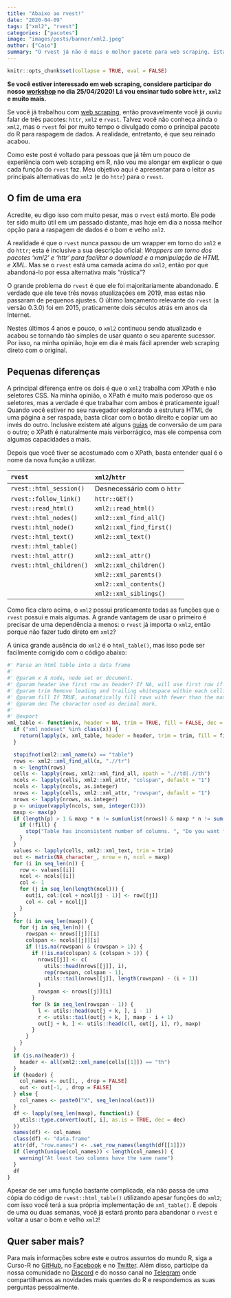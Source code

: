 ```yaml
---
title: "Abaixo ao rvest!"
date: "2020-04-09"
tags: ["xml2", "rvest"]
categories: ["pacotes"]
image: "images/posts/banner/xml2.jpeg"
author: ["Caio"]
summary: "O rvest já não é mais o melhor pacote para web scraping. Está na hora de voltar para o xml2!"
---
```


```r
knitr::opts_chunk$set(collapse = TRUE, eval = FALSE)
```

**Se você estiver interessado em web scraping, considere participar do nosso
[workshop](https://www.curso-r.com/cursos/web-scraping-2/) no dia 25/04/2020!
Lá vou ensinar tudo sobre `httr`, `xml2` e muito mais.**

Se você já trabalhou com
[web scraping](https://www.curso-r.com/material/webscraping/), então
provavelmente você já ouviu falar de três pacotes: `httr`, `xml2` e `rvest`.
Talvez você não conheça ainda o `xml2`, mas o `rvest` foi por muito tempo o
divulgado como o principal pacote do R para raspagem de dados. A realidade,
entretanto, é que seu reinado acabou.

Como este post é voltado para pessoas que já têm um pouco de experiência com web
scraping em R, não vou me alongar em explicar o que cada função do `rvest` faz.
Meu objetivo aqui é apresentar para o leitor as principais alternativas do
`xml2` (e do `httr`) para o `rvest`.

## O fim de uma era

Acredite, eu digo isso com muito pesar, mas o `rvest` está morto. Ele pode ter
sido muito útil em um passado distante, mas hoje em dia a nossa melhor opção
para a raspagem de dados é o bom e velho `xml2`.

A realidade é que o `rvest` nunca passou de um wrapper em torno do `xml2` e do
`httr`; esta é inclusive a sua descrição oficial: _Wrappers em torno dos pacotes
'xml2' e 'httr' para facilitar o download e a manipulação de HTML e XML_. Mas se
o `rvest` está uma camada acima do `xml2`, então por que abandoná-lo por essa
alternativa mais "rústica"?

O grande problema do `rvest` é que ele foi majoritariamente abandonado. É verdade
que ele teve três novas atualizações em 2019, mas estas não passaram de pequenos
ajustes. O último lançamento relevante do `rvest` (a versão 0.3.0) foi em 2015,
praticamente dois séculos atrás em anos da Internet.

Nestes últimos 4 anos e pouco, o `xml2` continuou sendo atualizado e acabou se
tornando tão simples de usar quanto o seu aparente sucessor. Por isso, na minha
opinião, hoje em dia é mais fácil aprender web scraping direto com o original.

## Pequenas diferenças

A principal diferença entre os dois é que o `xml2` trabalha com XPath e não
seletores CSS. Na minha opinião, o XPath é muito mais poderoso que os seletores,
mas a verdade é que trabalhar com ambos é praticamente igual! Quando você
estiver no seu navegador explorando a estrutura HTML de uma página a ser
raspada, basta clicar com o botão direito e copiar um ao invés do outro.
Inclusive existem até alguns
[guias](https://ghostinspector.com/docs/css-xpath-conversion/) de conversão de
um para o outro; o XPath é naturalmente mais verborrágico, mas ele compensa com
algumas capacidades a mais.

Depois que você tiver se acostumado com o XPath, basta entender qual é o nome
da nova função a utilizar.

| `rvest` | `xml2`/`httr` |
|:-------------|:-------------|
| `rvest::html_session()` | Desnecessário com o `httr` |
| `rvest::follow_link()` | `httr::GET()` |
| `rvest::read_html()` | `xml2::read_html()` |
| `rvest::html_nodes()` | `xml2::xml_find_all()` |
| `rvest::html_node()` | `xml2::xml_find_first()` |
| `rvest::html_text()` | `xml2::xml_text()`
| `rvest::html_table()` |  |
| `rvest::html_attr()` | `xml2::xml_attr()` |
| `rvest::html_children()` | `xml2::xml_children()` |
| | `xml2::xml_parents()` |
| | `xml2::xml_contents()` |
| | `xml2::xml_siblings()` |

Como fica claro acima, o `xml2` possui praticamente todas as funções que o
`rvest` possui e mais algumas. A grande vantagem de usar o primeiro é precisar
de uma dependência a menos: o `rvest` já importa o `xml2`, então porque não
fazer tudo direto em `xml2`?

A única grande ausência do `xml2` é o `html_table()`, mas isso pode ser
facilmente corrigido com o código abaixo:

```r
#' Parse an html table into a data frame
#'
#' @param x A node, node set or document.
#' @param header Use first row as header? If NA, will use first row if it consists of th tags.
#' @param trim Remove leading and trailing whitespace within each cell?
#' @param fill If TRUE, automatically fill rows with fewer than the maximum number of columns with NAs.
#' @param dec The character used as decimal mark.
#'
#' @export
xml_table <- function(x, header = NA, trim = TRUE, fill = FALSE, dec = ".") {
  if ("xml_nodeset" %in% class(x)) {
    return(lapply(x, xml_table, header = header, trim = trim, fill = fill, dec = dec))
  }

  stopifnot(xml2::xml_name(x) == "table")
  rows <- xml2::xml_find_all(x, ".//tr")
  n <- length(rows)
  cells <- lapply(rows, xml2::xml_find_all, xpath = ".//td|.//th")
  ncols <- lapply(cells, xml2::xml_attr, "colspan", default = "1")
  ncols <- lapply(ncols, as.integer)
  nrows <- lapply(cells, xml2::xml_attr, "rowspan", default = "1")
  nrows <- lapply(nrows, as.integer)
  p <- unique(vapply(ncols, sum, integer(1)))
  maxp <- max(p)
  if (length(p) > 1 & maxp * n != sum(unlist(nrows)) & maxp * n != sum(unlist(ncols))) {
    if (!fill) {
      stop("Table has inconsistent number of columns. ", "Do you want fill = TRUE?", call. = FALSE)
    }
  }
  values <- lapply(cells, xml2::xml_text, trim = trim)
  out <- matrix(NA_character_, nrow = n, ncol = maxp)
  for (i in seq_len(n)) {
    row <- values[[i]]
    ncol <- ncols[[i]]
    col <- 1
    for (j in seq_len(length(ncol))) {
      out[i, col:(col + ncol[j] - 1)] <- row[[j]]
      col <- col + ncol[j]
    }
  }
  for (i in seq_len(maxp)) {
    for (j in seq_len(n)) {
      rowspan <- nrows[[j]][i]
      colspan <- ncols[[j]][i]
      if (!is.na(rowspan) & (rowspan > 1)) {
        if (!is.na(colspan) & (colspan > 1)) {
          nrows[[j]] <- c(
            utils::head(nrows[[j]], i),
            rep(rowspan, colspan - 1),
            utils::tail(nrows[[j]], length(rowspan) - (i + 1))
          )
          rowspan <- nrows[[j]][i]
        }
        for (k in seq_len(rowspan - 1)) {
          l <- utils::head(out[j + k, ], i - 1)
          r <- utils::tail(out[j + k, ], maxp - i + 1)
          out[j + k, ] <- utils::head(c(l, out[j, i], r), maxp)
        }
      }
    }
  }
  if (is.na(header)) {
    header <- all(xml2::xml_name(cells[[1]]) == "th")
  }
  if (header) {
    col_names <- out[1, , drop = FALSE]
    out <- out[-1, , drop = FALSE]
  } else {
    col_names <- paste0("X", seq_len(ncol(out)))
  }
  df <- lapply(seq_len(maxp), function(i) {
    utils::type.convert(out[, i], as.is = TRUE, dec = dec)
  })
  names(df) <- col_names
  class(df) <- "data.frame"
  attr(df, "row.names") <- .set_row_names(length(df[[1]]))
  if (length(unique(col_names)) < length(col_names)) {
    warning("At least two columns have the same name")
  }
  df
}
```

Apesar de ser uma função bastante complicada, ela não passa de uma cópia do
código de `rvest::html_table()` utilizando apesar funções do `xml2`; com isso
você terá a sua própria implementação de `xml_table()`. E depois de uma ou duas
semanas, você já estará pronto para abandonar o `rvest` e voltar a usar o bom e
velho `xml2`!

## Quer saber mais?

Para mais informações sobre este e outros assuntos do mundo R, siga a Curso-R
no [GitHub](https://github.com/curso-r), no
[Facebook](https://www.facebook.com/cursodeR/) e no
[Twitter](https://twitter.com/curso_r). Além disso, participe da nossa
comunidade no [Discord](https://discourse.curso-r.com/) e do nosso canal no
[Telegram](https://t.me/r6cursor) onde compartilhamos as novidades mais quentes
do R e respondemos as suas perguntas pessoalmente.
